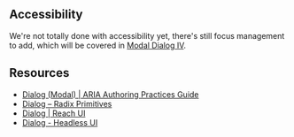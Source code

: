 ## Accessibility

We're not totally done with accessibility yet, there's still focus management to add, which will be covered in [Modal Dialog IV](/questions/user-interface/modal-dialog-iv).

## Resources

- [Dialog (Modal) | ARIA Authoring Practices Guide](https://www.w3.org/WAI/ARIA/apg/patterns/dialog-modal/)
- [Dialog – Radix Primitives](https://www.radix-ui.com/primitives/docs/components/dialog)
- [Dialog | Reach UI](https://reach.tech/dialog)
- [Dialog - Headless UI](https://headlessui.com/react/dialog)
